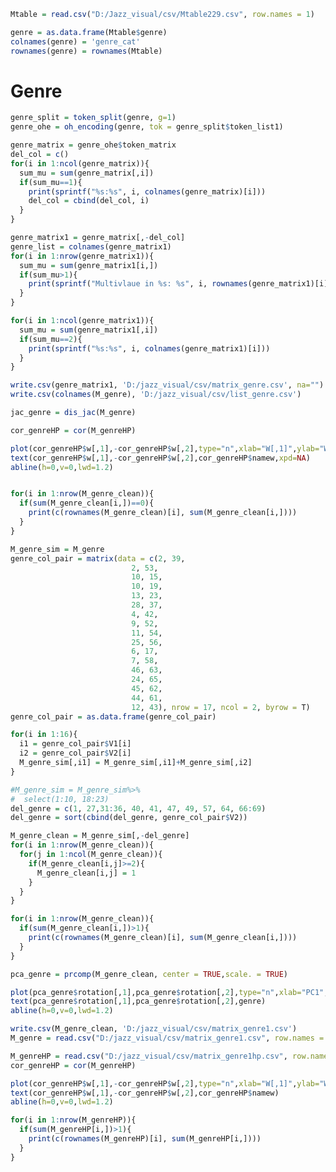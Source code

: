 ```r
Mtable = read.csv("D:/Jazz_visual/csv/Mtable229.csv", row.names = 1)
```

```r
genre = as.data.frame(Mtable$genre)
colnames(genre) = 'genre_cat'
rownames(genre) = rownames(Mtable)
```

# Genre
```r
genre_split = token_split(genre, g=1)
genre_ohe = oh_encoding(genre, tok = genre_split$token_list1)
```

```r
genre_matrix = genre_ohe$token_matrix
del_col = c()
for(i in 1:ncol(genre_matrix)){
  sum_mu = sum(genre_matrix[,i])
  if(sum_mu==1){
    print(sprintf("%s:%s", i, colnames(genre_matrix)[i]))
    del_col = cbind(del_col, i)
  }
}

genre_matrix1 = genre_matrix[,-del_col]
genre_list = colnames(genre_matrix1)
for(i in 1:nrow(genre_matrix1)){
  sum_mu = sum(genre_matrix1[i,])
  if(sum_mu>1){
    print(sprintf("Multivlaue in %s: %s", i, rownames(genre_matrix1)[i]))
  }
}

for(i in 1:ncol(genre_matrix1)){
  sum_mu = sum(genre_matrix1[,i])
  if(sum_mu==2){
    print(sprintf("%s:%s", i, colnames(genre_matrix1)[i]))
  }
}

write.csv(genre_matrix1, 'D:/jazz_visual/csv/matrix_genre.csv', na="")
write.csv(colnames(M_genre), 'D:/jazz_visual/csv/list_genre.csv')
```

```r
jac_genre = dis_jac(M_genre)
```

```r
cor_genreHP = cor(M_genreHP)
```

```r
plot(cor_genreHP$w[,1],-cor_genreHP$w[,2],type="n",xlab="W[,1]",ylab="W[,2]",main="Genre",cex.axis=1.2,cex.lab=1.2,cex.main=1.6)
text(cor_genreHP$w[,1],-cor_genreHP$w[,2],cor_genreHP$namew,xpd=NA)
abline(h=0,v=0,lwd=1.2)



```

```r


for(i in 1:nrow(M_genre_clean)){
  if(sum(M_genre_clean[i,])==0){
    print(c(rownames(M_genre_clean)[i], sum(M_genre_clean[i,])))
  }
}
```
```r
M_genre_sim = M_genre
genre_col_pair = matrix(data = c(2, 39,
                           2, 53,
                           10, 15,
                           10, 19,
                           13, 23,
                           28, 37,
                           4, 42,
                           9, 52,
                           11, 54,
                           25, 56,
                           6, 17,
                           7, 58,
                           46, 63,
                           24, 65,
                           45, 62,
                           44, 61,
                           12, 43), nrow = 17, ncol = 2, byrow = T)
genre_col_pair = as.data.frame(genre_col_pair)

for(i in 1:16){
  i1 = genre_col_pair$V1[i]
  i2 = genre_col_pair$V2[i]
  M_genre_sim[,i1] = M_genre_sim[,i1]+M_genre_sim[,i2]
}

#M_genre_sim = M_genre_sim%>%
#  select(1:10, 18:23)
del_genre = c(1, 27,31:36, 40, 41, 47, 49, 57, 64, 66:69)
del_genre = sort(cbind(del_genre, genre_col_pair$V2))
```

```r
M_genre_clean = M_genre_sim[,-del_genre]
for(i in 1:nrow(M_genre_clean)){
  for(j in 1:ncol(M_genre_clean)){
    if(M_genre_clean[i,j]>=2){
      M_genre_clean[i,j] = 1
    }
  }
}
```

```r
for(i in 1:nrow(M_genre_clean)){
  if(sum(M_genre_clean[i,])>1){
    print(c(rownames(M_genre_clean)[i], sum(M_genre_clean[i,])))
  }
}
```

```r
pca_genre = prcomp(M_genre_clean, center = TRUE,scale. = TRUE)

plot(pca_genre$rotation[,1],pca_genre$rotation[,2],type="n",xlab="PC1",ylab="PC2",main="Genre",cex.axis=1.2,cex.lab=1.2,cex.main=1.6)
text(pca_genre$rotation[,1],pca_genre$rotation[,2],genre)
abline(h=0,v=0,lwd=1.2)

```

```r
write.csv(M_genre_clean, 'D:/jazz_visual/csv/matrix_genre1.csv')
M_genre = read.csv("D:/jazz_visual/csv/matrix_genre1.csv", row.names = 1)
```

```r
M_genreHP = read.csv("D:/jazz_visual/csv/matrix_genre1hp.csv", row.names = 1)
cor_genreHP = cor(M_genreHP)

plot(cor_genreHP$w[,1],-cor_genreHP$w[,2],type="n",xlab="W[,1]",ylab="W[,2]",main="Genre",cex.axis=1.2,cex.lab=1.2,cex.main=1.6)
text(cor_genreHP$w[,1],-cor_genreHP$w[,2],cor_genreHP$namew)
abline(h=0,v=0,lwd=1.2)


```

```r
for(i in 1:nrow(M_genreHP)){
  if(sum(M_genreHP[i,])>1){
    print(c(rownames(M_genreHP)[i], sum(M_genreHP[i,])))
  }
}
```